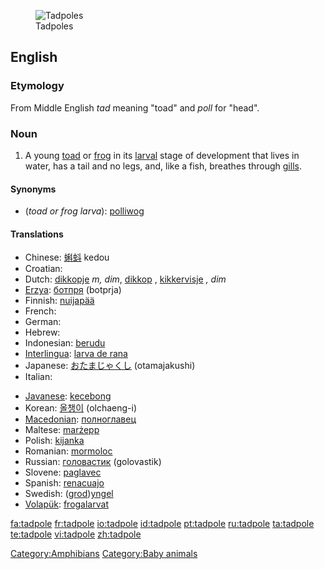 [[Image:Tadpoles 10 days.jpg|thumb|Tadpoles]]
==English==

===Etymology===
From Middle English ''tad'' meaning "toad" and ''poll'' for "head".

===Noun===
{{en-noun}}

# A young [[toad]] or [[frog]] in its [[larval]] stage of development that lives in water, has a tail and no legs, and, like a fish, breathes through [[gill]]s.

====Synonyms====
* (''toad or frog larva''): [[polliwog]]

====Translations====
{{trans-top|toad or frog larva}}
* Chinese: [[蝌蚪]] kedou
* Croatian: {{t-|hr|punoglavac|m}}
* Dutch: [[dikkopje]] ''m, dim'', [[dikkop]] {{m}}, [[kikkervisje]] '', dim''
* [[Erzya]]: [[ботпря]] (botprja)
* Finnish: [[nuijapää]]
* French: {{t+|fr|têtard|m}}
* German: {{t+|de|Kaulquappe|f}}
* Hebrew: {{t-|he|ראשן|alt=רֹאשָׁן|sc=Hebr}}
* Indonesian: [[berudu]]
* [[Interlingua]]: [[larva de rana]]
* Japanese: [[おたまじゃくし]] (otamajakushi)
* Italian: {{t+|it|girino|m}}
{{trans-mid}}
* [[Javanese]]: [[kecebong]]
* Korean: [[올챙이]] (olchaeng-i)
* [[Macedonian]]: [[полноглавец]] {{m}}
* Maltese: [[marżepp]] {{m}}
* Polish: [[kijanka]] {{f}}
* Romanian: [[mormoloc]] {{m}}
* Russian: [[головастик]] (golovastik) {{m}}
* Slovene: [[paglavec]] {{m}}
* Spanish: [[renacuajo]]
* Swedish: ([[grodyngel|grod]])[[yngel]] {{c}}
* [[Volapük]]: [[frogalarvat]]
{{trans-bottom}}

[[Category:Amphibians]]
[[Category:Baby animals]]

[[fa:tadpole]]
[[fr:tadpole]]
[[io:tadpole]]
[[id:tadpole]]
[[pt:tadpole]]
[[ru:tadpole]]
[[ta:tadpole]]
[[te:tadpole]]
[[vi:tadpole]]
[[zh:tadpole]]